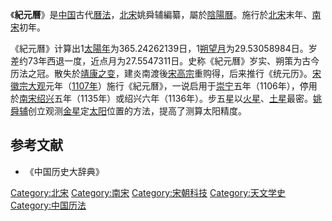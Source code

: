 《'''紀元曆'''》是[[中国|中国]]古代[[曆法|曆法]]，[[北宋|北宋]]姚舜辅編纂，屬於[[陰陽曆|陰陽曆]]。施行於[[北宋|北宋]]末年、[[南宋|南宋]]初年。

《紀元曆》计算出1[[太陽年|太陽年]]为365.24262139日，1[[朔望月|朔望月]]为29.53058984日。岁差约73年西退一度，近点月为27.5547311日。史称《紀元曆》岁实、朔策为古今历法之冠。散失於[[靖康之变|靖康之变]]，建炎南渡後[[宋高宗|宋高宗]]重购得，后来推行《统元历》。[[宋徽宗|宋徽宗]][[大观|大观]]元年（[[1107年|1107年]]）施行《紀元曆》，一说启用于[[崇宁|崇宁]]五年（1106年），停用於[[南宋|南宋]][[绍兴|绍兴]]五年（1135年）或绍兴六年（1136年）。步五星以[[火星|火星]]、[[土星|土星]]最密。[[姚舜辅|姚舜辅]]创立观测[[金星|金星]]定[[太阳|太阳]]位置的方法，提高了测算太阳精度。

{{歷代中國曆法}}
==参考文献==
* 《中国历史大辞典》
[[Category:北宋|Category:北宋]]
[[Category:南宋|Category:南宋]]
[[Category:宋朝科技|Category:宋朝科技]]
[[Category:天文学史|Category:天文学史]]
[[Category:中国历法|Category:中国历法]]